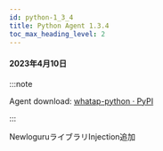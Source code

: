 ```yaml
---
id: python-1_3_4
title: Python Agent 1.3.4
toc_max_heading_level: 2
---
```



#### 2023年4月10日

:::note

Agent download: [whatap-python · PyPI](https://pypi.org/project/whatap-python/1.3.4/)

:::

<p><Status>New</Status>loguruライブラリInjection追加</p>
